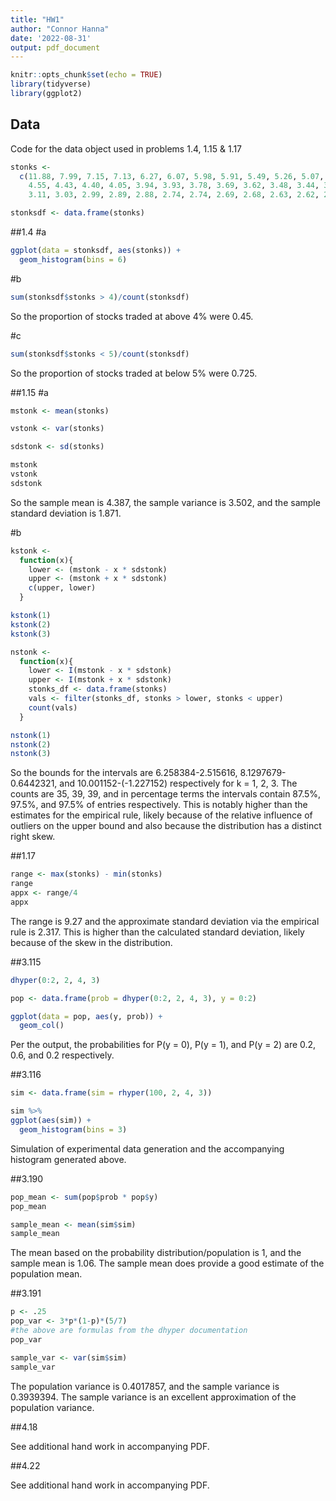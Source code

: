 ```yaml
---
title: "HW1"
author: "Connor Hanna"
date: '2022-08-31'
output: pdf_document
---
```


```r
knitr::opts_chunk$set(echo = TRUE)
library(tidyverse)
library(ggplot2)
```

## Data

Code for the data object used in problems 1.4, 1.15 & 1.17

```r
stonks <- 
  c(11.88, 7.99, 7.15, 7.13, 6.27, 6.07, 5.98, 5.91, 5.49, 5.26, 5.07, 4.94,4.81, 4.79,
    4.55, 4.43, 4.40, 4.05, 3.94, 3.93, 3.78, 3.69, 3.62, 3.48, 3.44, 3.36, 3.26, 3.20,
    3.11, 3.03, 2.99, 2.89, 2.88, 2.74, 2.74, 2.69, 2.68, 2.63, 2.62, 2.61)

stonksdf <- data.frame(stonks)
```

##1.4
#a

```r
ggplot(data = stonksdf, aes(stonks)) + 
  geom_histogram(bins = 6)
```
#b
```r
sum(stonksdf$stonks > 4)/count(stonksdf)
```

So the proportion of stocks traded at above 4% were 0.45.

#c
```r
sum(stonksdf$stonks < 5)/count(stonksdf)
```

So the proportion of stocks traded at below 5% were 0.725.

##1.15 
#a

```r
mstonk <- mean(stonks)

vstonk <- var(stonks)

sdstonk <- sd(stonks)

mstonk
vstonk
sdstonk
```
So the sample mean is 4.387, the sample variance is 3.502, and the sample standard deviation is 1.871.

#b

```r
kstonk <-
  function(x){
    lower <- (mstonk - x * sdstonk)
    upper <- (mstonk + x * sdstonk)
    c(upper, lower)
  }

kstonk(1)
kstonk(2)
kstonk(3)

nstonk <- 
  function(x){
    lower <- I(mstonk - x * sdstonk)
    upper <- I(mstonk + x * sdstonk)
    stonks_df <- data.frame(stonks)
    vals <- filter(stonks_df, stonks > lower, stonks < upper)
    count(vals)
  }

nstonk(1)
nstonk(2)
nstonk(3)

```

So the bounds for the intervals are 6.258384-2.515616, 8.1297679-0.6442321, and 10.001152-(-1.227152) respectively for k = 1, 2, 3. The counts are 35, 39, 39, and in percentage terms the intervals contain 87.5%, 97.5%, and 97.5% of entries respectively. This is notably higher than the estimates for the empirical rule, likely because of the relative influence of outliers on the upper bound and also because the distribution has a distinct right skew. 

##1.17

```r
range <- max(stonks) - min(stonks)
range
appx <- range/4
appx
```
The range is 9.27 and the approximate standard deviation via the empirical rule is 2.317. This is higher than the calculated standard deviation, likely because of the skew in the distribution. 

##3.115

```r
dhyper(0:2, 2, 4, 3)

pop <- data.frame(prob = dhyper(0:2, 2, 4, 3), y = 0:2)

ggplot(data = pop, aes(y, prob)) + 
  geom_col()
```
Per the output, the probabilities for P(y = 0), P(y = 1), and P(y = 2) are 0.2, 0.6, and 0.2 respectively. 

##3.116

```r
sim <- data.frame(sim = rhyper(100, 2, 4, 3)) 

sim %>%
ggplot(aes(sim)) + 
  geom_histogram(bins = 3)
```

Simulation of experimental data generation and the accompanying histogram generated above. 

##3.190

```r
pop_mean <- sum(pop$prob * pop$y)
pop_mean

sample_mean <- mean(sim$sim)
sample_mean
```
The mean based on the probability distribution/population is 1, and the sample mean is 1.06. The sample mean does provide a good estimate of the population mean.


##3.191



```r
p <- .25
pop_var <- 3*p*(1-p)*(5/7)
#the above are formulas from the dhyper documentation
pop_var

sample_var <- var(sim$sim)
sample_var
```
The population variance is 0.4017857, and the sample variance is 0.3939394. The sample variance is an excellent approximation of the population variance. 


##4.18

See additional hand work in accompanying PDF.

##4.22

See additional hand work in accompanying PDF.
